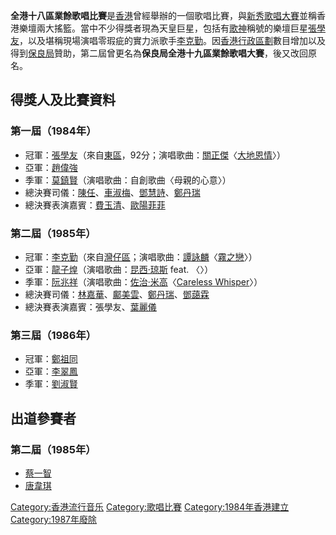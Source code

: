 '''全港十八區業餘歌唱比賽'''是[[香港|香港]]曾經舉辦的一個歌唱比賽，與[[新秀歌唱大賽|新秀歌唱大賽]]並稱香港樂壇兩大搖籃。當中不少得獎者現為天皇巨星，包括有[[歌神|歌神]]稱號的樂壇巨星[[張學友|張學友]]，以及堪稱現場演唱零瑕疵的實力派歌手[[李克勤|李克勤]]。因[[香港行政區劃|香港行政區劃]]數目增加以及得到[[保良局|保良局]]贊助，第二屆曾更名為'''保良局全港十九區業餘歌唱大賽'''，後又改回原名。

== 得獎人及比賽資料 ==
===第一屆（1984年）===
*冠軍：[[張學友|張學友]]（來自[[東區_(香港)|東區]]，92分；演唱歌曲：[[關正傑|關正傑]]〈[[大地恩情_(歌曲)|大地恩情]]〉）
*亞軍：[[趙偉強|趙偉強]]
*季軍：[[莫鎮賢|莫鎮賢]]（演唱歌曲：自創歌曲〈母親的心意〉）
*總決賽司儀：[[陳任|陳任]]、[[車淑梅|車淑梅]]、[[鄧慧詩|鄧慧詩]]、[[鄭丹瑞|鄭丹瑞]]
*總決賽表演嘉賓：[[費玉清|費玉清]]、[[歐陽菲菲|歐陽菲菲]]

===第二屆（1985年）===
*冠軍：[[李克勤|李克勤]]（來自[[灣仔區|灣仔區]]；演唱歌曲：[[譚詠麟|譚詠麟]]〈[[霧之戀|霧之戀]]〉）
*亞軍：[[龍子煌|龍子煌]]（演唱歌曲：[[昆西·琼斯|昆西·琼斯]] feat. {{tsl|en|James Ingram}}〈{{tsl|en|Just Once}}〉）
*季軍：[[阮兆祥|阮兆祥]]（演唱歌曲：[[乔治·迈克尔|佐治·米高]]〈[[Careless_Whisper|Careless Whisper]]〉）
*總決賽司儀：[[林嘉華|林嘉華]]、[[鄺美雲|鄺美雲]]、[[鄭丹瑞|鄭丹瑞]]、[[鄧藹霖|鄧藹霖]]
*總決賽表演嘉賓：張學友、[[葉麗儀|葉麗儀]]

===第三屆（1986年）===
*冠軍：[[鄭祖同|鄭祖同]]
*亞軍：[[李翠鳳|李翠鳳]]
*季軍：[[劉淑賢|劉淑賢]]

== 出道參賽者 ==
===第二屆（1985年）===
*[[蔡一智|蔡一智]]
*[[唐韋琪|唐韋琪]]

[[Category:香港流行音乐|Category:香港流行音乐]]
[[Category:歌唱比賽|Category:歌唱比賽]]
[[Category:1984年香港建立|Category:1984年香港建立]]
[[Category:1987年廢除|Category:1987年廢除]]

{{音樂小作品}}